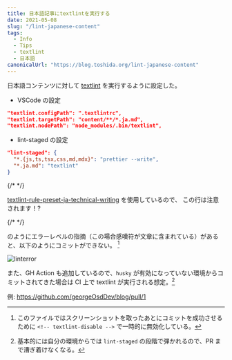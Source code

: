```yaml
---
title: 日本語記事にtextlintを実行する
date: 2021-05-08
slug: "/lint-japanese-content"
tags:
  - Info
  - Tips
  - textlint
  - 日本語
canonicalUrl: "https://blog.toshida.org/lint-japanese-content"
---
```


日本語コンテンツに対して [textlint](https://textlint.github.io/) を実行するように設定した。

- VSCode の設定

```json
"textlint.configPath": ".textlintrc",
"textlint.targetPath": "content/**/*.ja.md",
"textlint.nodePath": "node_modules/.bin/textlint",
```

- lint-staged の設定

```json
"lint-staged": {
  "*.{js,ts,tsx,css,md,mdx}": "prettier --write",
  "*.ja.md": "textlint"
}
```

{/* <!-- textlint-disable --> */}

[textlint-rule-preset-ja-technical-writing](https://github.com/textlint-ja/textlint-rule-preset-ja-technical-writing) を使用しているので、
この行は注意されます！?

{/* <!-- textlint-enabled--> */}

のようにエラーレベルの指摘（この場合感嘆符が文章に含まれている）があると、以下のようにコミットができない。 [^1]

![linterror](./linterror.png)

また、GH Action も追加しているので、`husky` が有効になっていない環境からコミットされてきた場合は CI 上で textlint が実行される想定。[^2]

例: https://github.com/georgeOsdDev/blog/pull/1

[^1]: このファイルではスクリーンショットを取ったあとにコミットを成功させるために `<!-- textlint-disable -->` で一時的に無効化している。
[^2]: 基本的には自分の環境からでは `lint-staged` の段階で弾かれるので、PR まで漕ぎ着けなくなる。
